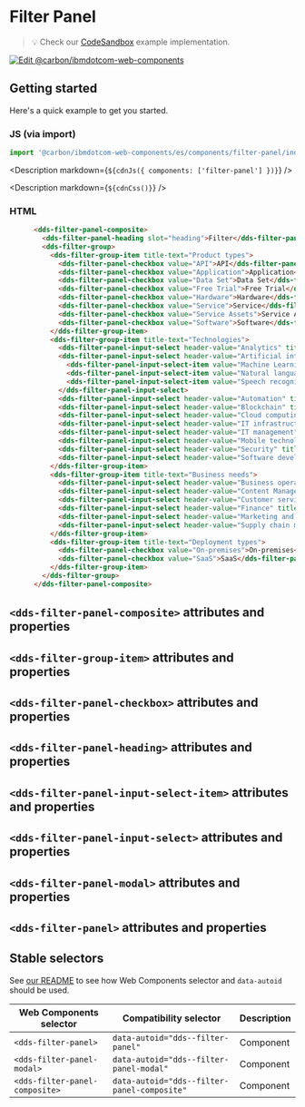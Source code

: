 




# Filter Panel

> 💡 Check our
> [CodeSandbox](https://githubbox.com/carbon-design-system/carbon-for-ibm-dotcom/tree/main/packages/web-components/examples/codesandbox/components/filter-panel)
> example implementation.

[![Edit @carbon/ibmdotcom-web-components](https://codesandbox.io/static/img/play-codesandbox.svg)](https://githubbox.com/carbon-design-system/carbon-for-ibm-dotcom/tree/main/packages/web-components/examples/codesandbox/components/filter-panel)

## Getting started

Here's a quick example to get you started.

### JS (via import)

```javascript
import '@carbon/ibmdotcom-web-components/es/components/filter-panel/index.js';

```

<Description markdown={`${cdnJs({ components: ['filter-panel'] })}`} />

<Description markdown={`${cdnCss()}`} />

### HTML

```html
      <dds-filter-panel-composite>
        <dds-filter-panel-heading slot="heading">Filter</dds-filter-panel-heading>
        <dds-filter-group>
          <dds-filter-group-item title-text="Product types">
            <dds-filter-panel-checkbox value="API">API</dds-filter-panel-checkbox>
            <dds-filter-panel-checkbox value="Application">Application</dds-filter-panel-checkbox>
            <dds-filter-panel-checkbox value="Data Set">Data Set</dds-filter-panel-checkbox>
            <dds-filter-panel-checkbox value="Free Trial">Free Trial</dds-filter-panel-checkbox>
            <dds-filter-panel-checkbox value="Hardware">Hardware</dds-filter-panel-checkbox>
            <dds-filter-panel-checkbox value="Service">Service</dds-filter-panel-checkbox>
            <dds-filter-panel-checkbox value="Service Assets">Service Assets</dds-filter-panel-checkbox>
            <dds-filter-panel-checkbox value="Software">Software</dds-filter-panel-checkbox>
          </dds-filter-group-item>
          <dds-filter-group-item title-text="Technologies">
            <dds-filter-panel-input-select header-value="Analytics" title="Analytics"></dds-filter-panel-input-select>
            <dds-filter-panel-input-select header-value="Artificial intelligence" title="Artificial intelligence">
              <dds-filter-panel-input-select-item value="Machine Learning">Machine Learning</dds-filter-panel-input-select-item>
              <dds-filter-panel-input-select-item value="Natural language processing">Natural language processing</dds-filter-panel-input-select-item>
              <dds-filter-panel-input-select-item value="Speech recognition">Speech recognition</dds-filter-panel-input-select-item>
            </dds-filter-panel-input-select>
            <dds-filter-panel-input-select header-value="Automation" title="Automation"></dds-filter-panel-input-select>
            <dds-filter-panel-input-select header-value="Blockchain" title="Blockchain"></dds-filter-panel-input-select>
            <dds-filter-panel-input-select header-value="Cloud computing" title="Cloud computing"></dds-filter-panel-input-select>
            <dds-filter-panel-input-select header-value="IT infrastructure" title="IT infrastructure"></dds-filter-panel-input-select>
            <dds-filter-panel-input-select header-value="IT management" title="IT management"></dds-filter-panel-input-select>
            <dds-filter-panel-input-select header-value="Mobile technologys" title="Mobile technology"></dds-filter-panel-input-select>
            <dds-filter-panel-input-select header-value="Security" title="Security"></dds-filter-panel-input-select>
            <dds-filter-panel-input-select header-value="Software development" title="Software development"></dds-filter-panel-input-select>
          </dds-filter-group-item>
          <dds-filter-group-item title-text="Business needs">
            <dds-filter-panel-input-select header-value="Business operations" title="Business operations"></dds-filter-panel-input-select>
            <dds-filter-panel-input-select header-value="Content Management" title="Content Management"></dds-filter-panel-input-select>
            <dds-filter-panel-input-select header-value="Customer service" title="Customer service"></dds-filter-panel-input-select>
            <dds-filter-panel-input-select header-value="Finance" title="Finance"></dds-filter-panel-input-select>
            <dds-filter-panel-input-select header-value="Marketing and sales" title="Marketing and sales"></dds-filter-panel-input-select>
            <dds-filter-panel-input-select header-value="Supply chain management" title="Supply chain management"></dds-filter-panel-input-select>
          </dds-filter-group-item>
          <dds-filter-group-item title-text="Deployment types">
            <dds-filter-panel-checkbox value="On-premises">On-premises</dds-filter-panel-checkbox>
            <dds-filter-panel-checkbox value="SaaS">SaaS</dds-filter-panel-checkbox>
          </dds-filter-group-item>
        </dds-filter-group>
      </dds-filter-panel-composite>
```

## `<dds-filter-panel-composite>` attributes and properties

<Props of="dds-filter-panel-composite" />

## `<dds-filter-group-item>` attributes and properties

<Props of="dds-filter-group-item" />

## `<dds-filter-panel-checkbox>` attributes and properties

<Props of="dds-filter-panel-checkbox" />

## `<dds-filter-panel-heading>` attributes and properties

<Props of="dds-filter-panel-heading" />

## `<dds-filter-panel-input-select-item>` attributes and properties

<Props of="dds-filter-panel-input-select-item" />

## `<dds-filter-panel-input-select>` attributes and properties

<Props of="dds-filter-panel-input-select" />

## `<dds-filter-panel-modal>` attributes and properties

<Props of="dds-filter-panel-modal" />

## `<dds-filter-panel>` attributes and properties

<Props of="dds-filter-panel" />

## Stable selectors

See [our README](https://github.com/carbon-design-system/carbon-for-ibm-dotcom/tree/main/packages/web-components#stable-selectors-for-analytics-and-integratione2e-testing-in-web-components) to see how Web Components selector and `data-autoid` should be used.

| Web Components selector | Compatibility selector         | Description |
| ----------------------- | ------------------------------ | ----------- |
| `<dds-filter-panel>`                 | `data-autoid="dds--filter-panel"` | Component   |
| `<dds-filter-panel-modal>`           | `data-autoid="dds--filter-panel-modal"` | Component   |
| `<dds-filter-panel-composite>`       | `data-autoid="dds--filter-panel-composite"` | Component   |


<Description markdown={contributing} />
